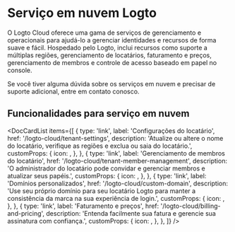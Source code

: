 
# Serviço em nuvem Logto

O Logto Cloud oferece uma gama de serviços de gerenciamento e operacionais para ajudá-lo a gerenciar identidades e recursos de forma suave e fácil. Hospedado pelo Logto, inclui recursos como suporte a múltiplas regiões, gerenciamento de locatários, faturamento e preços, gerenciamento de membros e controle de acesso baseado em papel no console.

Se você tiver alguma dúvida sobre os serviços em nuvem e precisar de suporte adicional, entre em contato conosco.

## Funcionalidades para serviço em nuvem

<DocCardList
  items={[
    {
      type: 'link',
      label: 'Configurações do locatário',
      href: '/logto-cloud/tenant-settings',
      description:
        'Atualize ou altere o nome do locatário, verifique as regiões e exclua ou saia do locatário.',
      customProps: {
        icon: <TenantSettings />,
      },
    },
    {
      type: 'link',
      label: 'Gerenciamento de membros do locatário',
      href: '/logto-cloud/tenant-member-management',
      description:
        'O administrador do locatário pode convidar e gerenciar membros e atualizar seus papéis.',
      customProps: {
        icon: <TenantMemberManagement />,
      },
    },
    {
      type: 'link',
      label: 'Domínios personalizados',
      href: '/logto-cloud/custom-domain',
      description:
        'Use seu próprio domínio para seu locatário Logto para manter a consistência da marca na sua experiência de login.',
      customProps: {
        icon: <CustomDomains />,
      },
    },
    {
      type: 'link',
      label: 'Faturamento e preços',
      href: '/logto-cloud/billing-and-pricing',
      description: 'Entenda facilmente sua fatura e gerencie sua assinatura com confiança.',
      customProps: {
        icon: <PricingAndBilling />,
      },
    },
  ]}
/>
